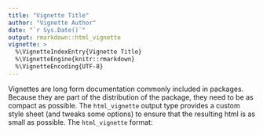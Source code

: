 ```yaml
---
title: "Vignette Title"
author: "Vignette Author"
date: "`r Sys.Date()`"
output: rmarkdown::html_vignette
vignette: >
  %\VignetteIndexEntry{Vignette Title}
  %\VignetteEngine{knitr::rmarkdown}
  %\VignetteEncoding{UTF-8}
---
```


Vignettes are long form documentation commonly included in packages.
Because they are part of the distribution of the package, they need
to be as compact as possible. The `html_vignette` output type provides
a custom style sheet (and tweaks some options) to ensure that the
resulting html is as small as possible. The `html_vignette` format:
